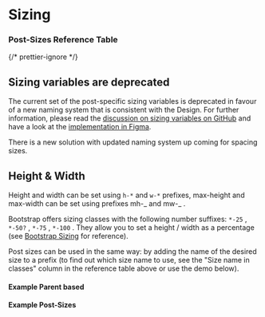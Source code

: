 
<Meta of={SizingStories} />

# Sizing

### Post-Sizes Reference Table

{/* prettier-ignore */}
<div class="alert alert-warning mb-bigger-big">
  <h2 class="alert-heading">Sizing variables are deprecated</h2>
  <p>The current set of the post-specific sizing variables is deprecated in favour of a new naming system that is consistent with the Design. For further information, please read the <a href="https://github.com/swisspost/design-system/discussions/588">discussion on sizing variables on GitHub</a> and have a look at the <a href="https://www.figma.com/file/ojCcgC5Zd12eUSzq6V5m24/Foundations?node-id=3%3A2&t=l8qimsXlxeMLOzs6-0">implementation in Figma</a>.</p>
  <p>There is a new solution with updated naming system up coming for spacing sizes.</p>
</div>
<SizesTable />

## Height & Width

Height and width can be set using `h-*` and `w-*` prefixes, max-height and max-width can be set using prefixes mh-_ and mw-_ .

Bootstrap offers sizing classes with the following number suffixes: `*-25` , `*-50?` , `*-75` , `*-100` . They allow you to set a height / width as a percentage (see [Bootstrap Sizing](https://getbootstrap.com/docs/5.3/utilities/sizing/) for reference).

Post sizes can be used in the same way: by adding the name of the desired size to a prefix (to find out which size name to use, see the "Size name in classes" column in the reference table above or use the demo below).

#### Example Parent based

<Canvas of={SizingStories.SizesPercent} />
<div className="hide-col-default">
  <Controls of={SizingStories.SizesPercent} />
</div>

#### Example Post-Sizes

<Canvas of={SizingStories.Sizes} />
<div className="hide-col-default">
  <Controls of={SizingStories.Sizes} />
</div>
